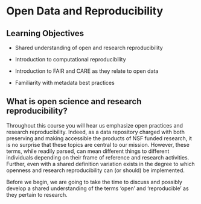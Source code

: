 # Open Data and Reproducibility

## Learning Objectives

-   Shared understanding of open and research reproducibility

-   Introduction to computational reproducibility

-   Introduction to FAIR and CARE as they relate to open data

-   Familiarity with metadata best practices

## What is open science and research reproducibility?

Throughout this course you will hear us emphasize open practices and research reproducibility. Indeed, as a data repository charged with both preserving and making accessible the products of NSF funded research, it is no surprise that these topics are central to our mission. However, these terms, while readily parsed, can mean different things to different individuals depending on their frame of reference and research activities. Further, even with a shared definition variation exists in the degree to which openness and research reproducibility can (or should) be implemented.

Before we begin, we are going to take the time to discuss and possibly develop a shared understanding of the terms 'open' and 'reproducible' as they pertain to research.
